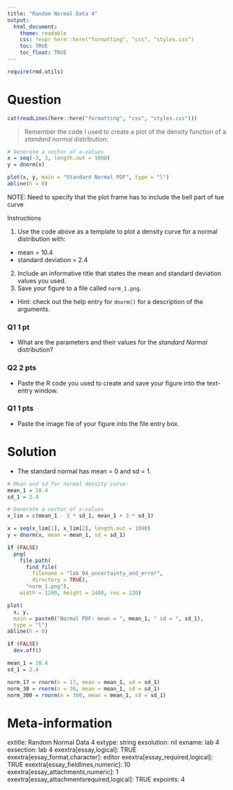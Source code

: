 ```yaml
---
title: "Random Normal Data 4"
output:  
  html_document:
    theme: readable
    css: !expr here::here("formatting", "css", "styles.css")
    toc: TRUE
    toc_float: TRUE
---
```



```r
require(rmd.utils)
```


Question
========

```r
cat(readLines(here::here("formatting", "css", "styles.css")))
```


> Remember the code I used to create a plot of the density function of a *standard normal* distribution:


```r
# Generate a vector of x-values
x = seq(-3, 3, length.out = 1000)
y = dnorm(x)

plot(x, y, main = "Standard Normal PDF", type = "l")
abline(h = 0)
```

<div class="instructionsborder">


NOTE: Need to specify that the plot frame has to include the bell part of tue curve


Instructions

1. Use the code above as a template to plot a density curve for a normal distribution with:
- mean = 10.4
- standard deviation = 2.4
2. Include an informative title that states the mean and standard deviation values you used.
3. Save your figure to a file called `norm_1.png`.


</div>

<div class="hintborder">
- Hint: check out the help entry for `dnorm()` for a description of the arguments.
</div>

<div class="questionborder">

### Q1 1 pt 

- What are the parameters and their values for the *standard Normal* distribution?


### Q2 2 pts

- Paste the R code you used to create and save your figure into the text-entry window.


### Q1 1 pts

- Paste the image file of your figure into the file entry box. 
</div>


Solution
========

- The standard normal has mean = 0 and sd = 1.

```r

# Mean and sd for normal density curve:
mean_1 = 10.4
sd_1 = 2.4

# Generate a vector of x-values
x_lim = c(mean_1 - 3 * sd_1, mean_1 + 3 * sd_1)

x = seq(x_lim[1], x_lim[2], length.out = 1000)
y = dnorm(x, mean = mean_1, sd = sd_1)

if (FALSE)
  png(
    file.path(
      find_file(
        filename = "lab_04_uncertainty_and_error", 
        directory = TRUE),
      "norm_1.png"), 
    width = 1200, height = 1400, res = 220)

plot(
  x, y, 
  main = paste0("Normal PDF: mean = ", mean_1, " sd = ", sd_1),
  type = "l")
abline(h = 0)

if (FALSE)
  dev.off()

```

```r

mean_1 = 10.4
sd_1 = 2.4

norm_17 = rnorm(n = 17, mean = mean_1, sd = sd_1)
norm_30 = rnorm(n = 30, mean = mean_1, sd = sd_1)
norm_300 = rnorm(n = 300, mean = mean_1, sd = sd_1)
```


Meta-information
================
extitle: Random Normal Data 4
extype: string
exsolution: nil
exname: lab 4
exsection: lab 4
exextra[essay,logical]: TRUE
exextra[essay_format,character]: editor
exextra[essay_required,logical]: TRUE
exextra[essay_fieldlines,numeric]: 10
exextra[essay_attachments,numeric]: 1
exextra[essay_attachmentsrequired,logical]: TRUE
expoints: 4
